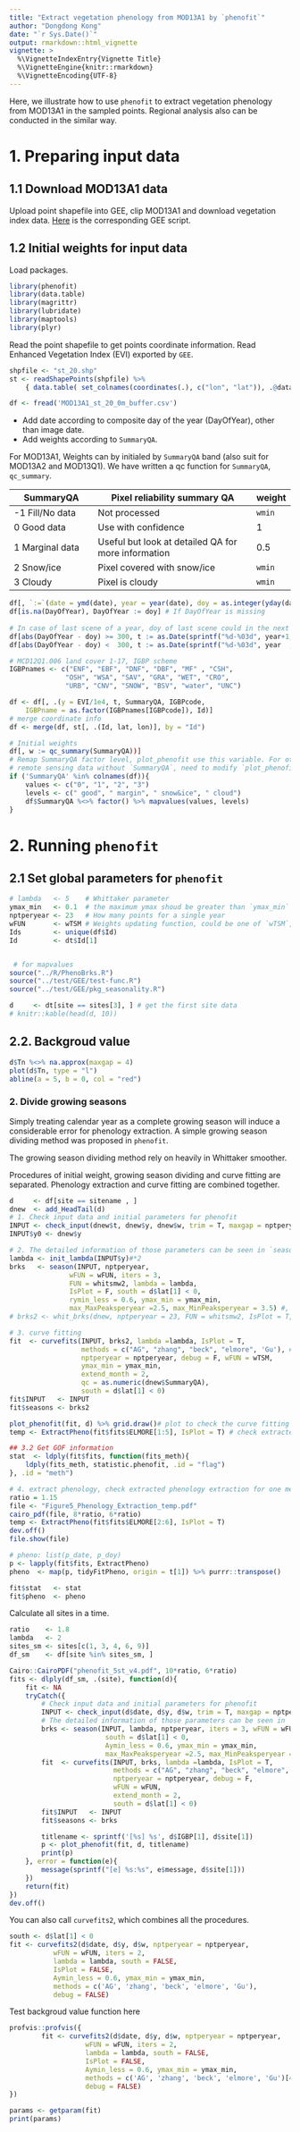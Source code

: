 ```yaml
---
title: "Extract vegetation phenology from MOD13A1 by `phenofit`"
author: "Dongdong Kong"
date: "`r Sys.Date()`"
output: rmarkdown::html_vignette
vignette: >
  %\VignetteIndexEntry{Vignette Title}
  %\VignetteEngine{knitr::rmarkdown}
  %\VignetteEncoding{UTF-8}
---
```


<!-- ```{r setup, include = FALSE}
knitr::opts_chunk$set(
  collapse = TRUE,
  comment = "#>"
)
``` -->


Here, we illustrate how to use `phenofit` to extract vegetation phenology from 
MOD13A1 in the sampled points. Regional analysis also can be conducted in the 
similar way.

# 1. Preparing input data

## 1.1 Download MOD13A1 data

Upload point shapefile into GEE, clip MOD13A1 and download vegetation index
data. [Here](https://code.earthengine.google.com/ee3ec39cf3061374dab435c358d008a3) is the corresponding GEE script. 

## 1.2 Initial weights for input data

Load packages.
```r
library(phenofit)
library(data.table)
library(magrittr)
library(lubridate)
library(maptools)
library(plyr)
```

Read the point shapefile to get points coordinate information. Read Enhanced 
Vegetation Index (EVI) exported by `GEE`.
```r
shpfile <- "st_20.shp"
st <- readShapePoints(shpfile) %>% 
    { data.table( set_colnames(coordinates(.), c("lon", "lat")), .@data)}

df <- fread('MOD13A1_st_20_0m_buffer.csv')
```

- Add date according to composite day of the year (DayOfYear), other than image date.
- Add weights according to `SummaryQA`. 

For MOD13A1, Weights can by initialed by `SummaryQA` band (also suit for 
MOD13A2 and MOD13Q1). We have written a qc function for `SummaryQA`, `qc_summary`.

SummaryQA      | Pixel reliability summary QA | weight
---------------| ---------------------------- | ------
-1 Fill/No data| Not processed                | `wmin`
0 Good data    | Use with confidence          | 1
1 Marginal data| Useful but look at detailed QA for more information | 0.5
2 Snow/ice     | Pixel covered with snow/ice  | `wmin`
3 Cloudy       | Pixel is cloudy              | `wmin`

```r
df[, `:=`(date = ymd(date), year = year(date), doy = as.integer(yday(date)))]
df[is.na(DayOfYear), DayOfYear := doy] # If DayOfYear is missing
    
# In case of last scene of a year, doy of last scene could in the next year
df[abs(DayOfYear - doy) >= 300, t := as.Date(sprintf("%d-%03d", year+1, DayOfYear), "%Y-%j")] # last scene
df[abs(DayOfYear - doy) <  300, t := as.Date(sprintf("%d-%03d", year  , DayOfYear), "%Y-%j")]

# MCD12Q1.006 land cover 1-17, IGBP scheme
IGBPnames <- c("ENF", "EBF", "DNF", "DBF", "MF" , "CSH", 
              "OSH", "WSA", "SAV", "GRA", "WET", "CRO", 
              "URB", "CNV", "SNOW", "BSV", "water", "UNC")

df <- df[, .(y = EVI/1e4, t, SummaryQA, IGBPcode, 
    IGBPname = as.factor(IGBPnames[IGBPcode]), Id)]
# merge coordinate info
df <- merge(df, st[, .(Id, lat, lon)], by = "Id")

# Initial weights
df[, w := qc_summary(SummaryQA))]
# Remap SummaryQA factor level, plot_phenofit use this variable. For other 
# remote sensing data without `SummaryQA`, need to modify `plot_phenofit`
if ('SummaryQA' %in% colnames(df)){
    values <- c("0", "1", "2", "3")
    levels <- c(" good", " margin", " snow&ice", " cloud")
    df$SummaryQA %<>% factor() %>% mapvalues(values, levels)
}
```

# 2. Running `phenofit`
## 2.1 Set global parameters for `phenofit`

```r
# lambda   <- 5    # Whittaker parameter
ymax_min   <- 0.1  # the maximum ymax shoud be greater than `ymax_min` 
nptperyear <- 23   # How many points for a single year
wFUN       <- wTSM # Weights updating function, could be one of `wTSM`, 'wBisquare', `wChen` and `wSELF`. 
Ids        <- unique(df$Id)
Id         <- dt$Id[1]
```

```r
```

```r
 # for mapvalues
source("../R/PhenoBrks.R")
source("../test/GEE/test-func.R")
source("../test/GEE/pkg_seasonality.R")

d     <- dt[site == sites[3], ] # get the first site data
# knitr::kable(head(d, 10)) 
```

## 2.2. Backgroud value
```r
d$Tn %<>% na.approx(maxgap = 4)
plot(d$Tn, type = "l")
abline(a = 5, b = 0, col = "red")
```

### 2. Divide growing seasons

Simply treating calendar year as a complete growing season will induce a considerable error for phenology extraction. A simple growing season dividing method was proposed in `phenofit`.

The growing season dividing method rely on heavily in Whittaker smoother. 

Procedures of initial weight, growing season dividing and curve fitting are separated. Phenology extraction and curve fitting are combined together.

```r
d     <- df[site == sitename , ]
dnew  <- add_HeadTail(d)
# 1. Check input data and initial parameters for phenofit
INPUT <- check_input(dnew$t, dnew$y, dnew$w, trim = T, maxgap = nptperyear/4, alpha = 0.02)
INPUT$y0 <- dnew$y

# 2. The detailed information of those parameters can be seen in `season`.
lambda <- init_lambda(INPUT$y)#*2
brks   <- season(INPUT, nptperyear,
               wFUN = wFUN, iters = 3,
               FUN = whitsmw2, lambda = lambda,
               IsPlot = F, south = d$lat[1] < 0,
               rymin_less = 0.6, ymax_min = ymax_min,
               max_MaxPeaksperyear =2.5, max_MinPeaksperyear = 3.5) #, ...
# brks2 <- whit_brks(dnew, nptperyear = 23, FUN = whitsmw2, IsPlot = T, partial = F)

# 3. curve fitting
fit  <- curvefits(INPUT, brks2, lambda =lambda, IsPlot = T,
                  methods = c("AG", "zhang", "beck", "elmore", 'Gu'), #,"klos"
                  nptperyear = nptperyear, debug = F, wFUN = wTSM,
                  ymax_min = ymax_min,
                  extend_month = 2,
                  qc = as.numeric(dnew$SummaryQA),
                  south = d$lat[1] < 0)
fit$INPUT   <- INPUT
fit$seasons <- brks2

plot_phenofit(fit, d) %>% grid.draw()# plot to check the curve fitting
temp <- ExtractPheno(fit$fits$ELMORE[1:5], IsPlot = T) # check extracted phenology

## 3.2 Get GOF information
stat  <- ldply(fit$fits, function(fits_meth){
    ldply(fits_meth, statistic.phenofit, .id = "flag")
}, .id = "meth")

# 4. extract phenology, check extracted phenology extraction for one method.
ratio = 1.15
file <- "Figure5_Phenology_Extraction_temp.pdf"
cairo_pdf(file, 8*ratio, 6*ratio)
temp <- ExtractPheno(fit$fits$ELMORE[2:6], IsPlot = T)
dev.off()
file.show(file)

# pheno: list(p_date, p_doy)
p <- lapply(fit$fits, ExtractPheno)
pheno  <- map(p, tidyFitPheno, origin = t[1]) %>% purrr::transpose()

fit$stat   <- stat
fit$pheno  <- pheno
```

Calculate all sites in a time.
```r
ratio    <- 1.8
lambda   <- 2
sites_sm <- sites[c(1, 3, 4, 6, 9)]
df_sm    <- df[site %in% sites_sm, ]

Cairo::CairoPDF("phenofit_5st_v4.pdf", 10*ratio, 6*ratio)
fits <- dlply(df_sm, .(site), function(d){
    fit <- NA
    tryCatch({
        # Check input data and initial parameters for phenofit
        INPUT <- check_input(d$date, d$y, d$w, trim = T, maxgap = nptperyear / 4, alpha = 0.02)
        # The detailed information of those parameters can be seen in `season`. 
        brks <- season(INPUT, lambda, nptperyear, iters = 3, wFUN = wFUN, IsPlot = F,
                        south = d$lat[1] < 0,
                        Aymin_less = 0.6, ymax_min = ymax_min, 
                        max_MaxPeaksperyear =2.5, max_MinPeaksperyear = 3.5) #, ...
        fit  <- curvefits(INPUT, brks, lambda =lambda, IsPlot = T, 
                          methods = c("AG", "zhang", "beck", "elmore", 'Gu'), #,"klos"
                          nptperyear = nptperyear, debug = F, 
                          wFUN = wFUN, 
                          extend_month = 2, 
                          south = d$lat[1] < 0)
        fit$INPUT   <- INPUT
        fit$seasons <- brks

        titlename <- sprintf('[%s] %s', d$IGBP[1], d$site[1])
        p <- plot_phenofit(fit, d, titlename)
        print(p)
    }, error = function(e){
        message(sprintf("[e] %s:%s", e$message, d$site[1]))
    })
    return(fit)
})
dev.off()
```

You can also call `curvefits2`, which combines all the procedures.   
```r
south <- d$lat[1] < 0
fit <- curvefits2(d$date, d$y, d$w, nptperyear = nptperyear,
           wFUN = wFUN, iters = 2,
           lambda = lambda, south = FALSE,
           IsPlot = FALSE,
           Aymin_less = 0.6, ymax_min = ymax_min, 
           methods = c('AG', 'zhang', 'beck', 'elmore', 'Gu'),
           debug = FALSE)
```

Test backgroud value function here

```r
profvis::profvis({
        fit <- curvefits2(d$date, d$y, d$w, nptperyear = nptperyear,
                   wFUN = wFUN, iters = 2,
                   lambda = lambda, south = FALSE,
                   IsPlot = FALSE,
                   Aymin_less = 0.6, ymax_min = ymax_min, 
                   methods = c('AG', 'zhang', 'beck', 'elmore', 'Gu')[4],
                   debug = FALSE)
})
```

```r
params <- getparam(fit)
print(params)
```
